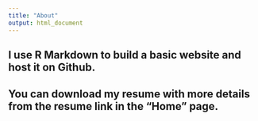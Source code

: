```yaml
---
title: "About"
output: html_document
---
```


## I use R Markdown to build a basic website and host it on Github. \
## You can download my resume with more details from the resume link in the "Home" page.